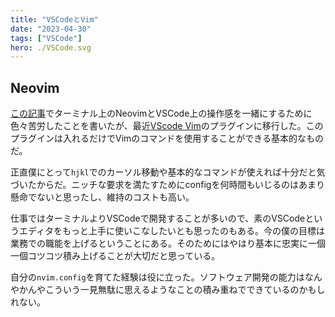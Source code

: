 ```yaml
---
title: "VSCodeとVim"
date: "2023-04-30"
tags: ["VSCode"]
hero: ./VSCode.svg
---
```


## Neovim
[この記事](https://jujekebab.com/blog/20211101-neovim-config)でターミナル上のNeovimとVSCode上の操作感を一緒にするために色々苦労したことを書いたが、最近[VScode Vim](https://github.com/VSCodeVim/Vim)のプラグインに移行した。このプラグインは入れるだけでVimのコマンドを使用することができる基本的なものだ。

正直僕にとって`hjkl`でのカーソル移動や基本的なコマンドが使えれば十分だと気づいたからだ。ニッチな要求を満たすためにconfigを何時間もいじるのはあまり懸命でないと思ったし、維持のコストも高い。

仕事ではターミナルよりVSCodeで開発することが多いので、素のVSCodeというエディタをもっと上手に使いこなしたいとも思ったのもある。今の僕の目標は業務での職能を上げるということにある。そのためにはやはり基本に忠実に一個一個コツコツ積み上げることが大切だと思っている。

自分の`nvim.config`を育てた経験は役に立った。ソフトウェア開発の能力はなんやかんやこういう一見無駄に思えるようなことの積み重ねでできているのかもしれない。
